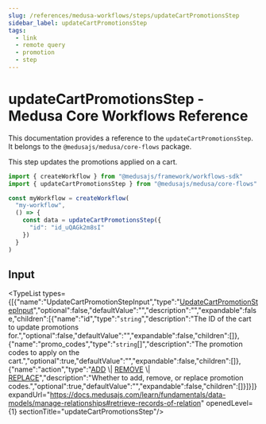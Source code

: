 ```yaml
---
slug: /references/medusa-workflows/steps/updateCartPromotionsStep
sidebar_label: updateCartPromotionsStep
tags:
  - link
  - remote query
  - promotion
  - step
---
```



# updateCartPromotionsStep - Medusa Core Workflows Reference

This documentation provides a reference to the `updateCartPromotionsStep`. It belongs to the `@medusajs/medusa/core-flows` package.

This step updates the promotions applied on a cart.

```ts title="src/workflows/my-workflow.ts"
import { createWorkflow } from "@medusajs/framework/workflows-sdk"
import { updateCartPromotionsStep } from "@medusajs/medusa/core-flows"

const myWorkflow = createWorkflow(
  "my-workflow",
  () => {
    const data = updateCartPromotionsStep({
      "id": "id_uQAGk2m8sI"
    })
  }
)
```
  

## Input

<TypeList types={[{"name":"UpdateCartPromotionStepInput","type":"[UpdateCartPromotionStepInput](../../../../interfaces/core_flows.UpdateCartPromotionStepInput/page.mdx)","optional":false,"defaultValue":"","description":"","expandable":false,"children":[{"name":"id","type":"`string`","description":"The ID of the cart to update promotions for.","optional":false,"defaultValue":"","expandable":false,"children":[]},{"name":"promo_codes","type":"`string`[]","description":"The promotion codes to apply on the cart.","optional":true,"defaultValue":"","expandable":false,"children":[]},{"name":"action","type":"[ADD](../../../../../utils/PromotionUtils/enums/utils.PromotionUtils.PromotionActions/page.mdx#add) \\| [REMOVE](../../../../../utils/PromotionUtils/enums/utils.PromotionUtils.PromotionActions/page.mdx#remove) \\| [REPLACE](../../../../../utils/PromotionUtils/enums/utils.PromotionUtils.PromotionActions/page.mdx#replace)","description":"Whether to add, remove, or replace promotion codes.","optional":true,"defaultValue":"","expandable":false,"children":[]}]}]} expandUrl="https://docs.medusajs.com/learn/fundamentals/data-models/manage-relationships#retrieve-records-of-relation" openedLevel={1} sectionTitle="updateCartPromotionsStep"/>
